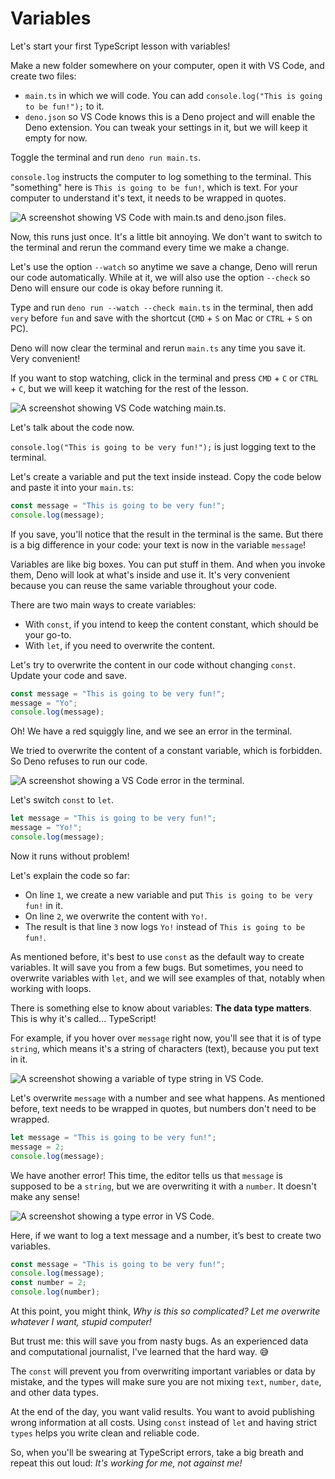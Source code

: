 # Variables

Let's start your first TypeScript lesson with variables!

Make a new folder somewhere on your computer, open it with VS Code, and create two files:
- `main.ts` in which we will code. You can add `console.log("This is going to be fun!");` to it.
- `deno.json` so VS Code knows this is a Deno project and will enable the Deno extension. You can tweak your settings in it, but we will keep it empty for now.

Toggle the terminal and run `deno run main.ts`.

`console.log` instructs the computer to log something to the terminal. This "something" here is `This is going to be fun!`, which is text. For your computer to understand it's text, it needs to be wrapped in quotes.

![A screenshot showing VS Code with main.ts and deno.json files.](/assets/first-steps/variable-log.png)

Now, this runs just once. It's a little bit annoying. We don't want to switch to the terminal and rerun the command every time we make a change.

Let's use the option `--watch` so anytime we save a change, Deno will rerun our code automatically. While at it, we will also use the option `--check` so Deno will ensure our code is okay before running it.

Type and run `deno run --watch --check main.ts` in the terminal, then add `very` before `fun` and save with the shortcut (`CMD` + `S` on Mac or `CTRL` + `S` on PC).

Deno will now clear the terminal and rerun `main.ts` any time you save it. Very convenient!

If you want to stop watching, click in the terminal and press `CMD` + `C` or `CTRL` + `C`, but we will keep it watching for the rest of the lesson.

![A screenshot showing VS Code watching main.ts.](/assets/first-steps/variable-watch.png)

Let's talk about the code now.

`console.log("This is going to be very fun!");` is just logging text to the terminal.

Let's create a variable and put the text inside instead. Copy the code below and paste it into your `main.ts`:

```ts showLineNumbers filename="main.ts"
const message = "This is going to be very fun!";
console.log(message);
```

If you save, you'll notice that the result in the terminal is the same. But there is a big difference in your code: your text is now in the variable `message`!

Variables are like big boxes. You can put stuff in them. And when you invoke them, Deno will look at what's inside and use it. It's very convenient because you can reuse the same variable throughout your code.

There are two main ways to create variables:
- With `const`, if you intend to keep the content constant, which should be your go-to.
- With `let`, if you need to overwrite the content.

Let's try to overwrite the content in our code without changing `const`. Update your code and save.

```ts showLineNumbers filename="main.ts"
const message = "This is going to be very fun!";
message = "Yo";
console.log(message);
```

Oh! We have a red squiggly line, and we see an error in the terminal.

We tried to overwrite the content of a constant variable, which is forbidden. So Deno refuses to run our code.

![A screenshot showing a VS Code error in the terminal.](/assets/first-steps/variable-error-const.png)

Let's switch `const` to `let`.

```ts showLineNumbers filename="main.ts"
let message = "This is going to be very fun!";
message = "Yo!";
console.log(message);
```

Now it runs without problem!

Let's explain the code so far:
- On line `1`, we create a new variable and put `This is going to be very fun!` in it.
- On line `2`, we overwrite the content with `Yo!`.
- The result is that line `3` now logs `Yo!` instead of `This is going to be fun!`.

As mentioned before, it's best to use `const` as the default way to create variables. It will save you from a few bugs. But sometimes, you need to overwrite variables with `let`, and we will see examples of that, notably when working with loops.

There is something else to know about variables: **The data type matters**. This is why it's called... TypeScript!

For example, if you hover over `message` right now, you'll see that it is of type `string`, which means it's a string of characters (text), because you put text in it.

![A screenshot showing a variable of type string in VS Code.](/assets/first-steps/variable-string.png)

Let's overwrite `message` with a number and see what happens. As mentioned before, text needs to be wrapped in quotes, but numbers don't need to be wrapped.

```ts showLineNumbers filename="main.ts"
let message = "This is going to be very fun!";
message = 2;
console.log(message);
```

We have another error! This time, the editor tells us that `message` is supposed to be a `string`, but we are overwriting it with a `number`. It doesn't make any sense!

![A screenshot showing a type error in VS Code.](/assets/first-steps/variable-number.png)

Here, if we want to log a text message and a number, it’s best to create two variables.

```ts showLineNumbers filename="main.ts"
const message = "This is going to be very fun!";
console.log(message);
const number = 2;
console.log(number);
```

At this point, you might think, *Why is this so complicated? Let me overwrite whatever I want, stupid computer!*

But trust me: this will save you from nasty bugs. As an experienced data and computational journalist, I've learned that the hard way. 😅

The `const` will prevent you from overwriting important variables or data by mistake, and the types will make sure you are not mixing `text`, `number`, `date`, and other data types.

At the end of the day, you want valid results. You want to avoid publishing wrong information at all costs. Using `const` instead of `let` and having strict `types` helps you write clean and reliable code.

So, when you'll be swearing at TypeScript errors, take a big breath and repeat this out loud: *It's working for me, not against me!*